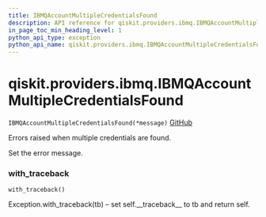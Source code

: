 ```yaml
---
title: IBMQAccountMultipleCredentialsFound
description: API reference for qiskit.providers.ibmq.IBMQAccountMultipleCredentialsFound
in_page_toc_min_heading_level: 1
python_api_type: exception
python_api_name: qiskit.providers.ibmq.IBMQAccountMultipleCredentialsFound
---
```


# qiskit.providers.ibmq.IBMQAccountMultipleCredentialsFound

<span id="qiskit.providers.ibmq.IBMQAccountMultipleCredentialsFound" />

`IBMQAccountMultipleCredentialsFound(*message)` [GitHub](https://github.com/qiskit/qiskit-ibmq-provider/tree/stable/0.14/qiskit/providers/ibmq/exceptions.py "view source code")

Errors raised when multiple credentials are found.

Set the error message.

### with\_traceback

<span id="qiskit.providers.ibmq.IBMQAccountMultipleCredentialsFound.with_traceback" />

`with_traceback()`

Exception.with\_traceback(tb) – set self.\_\_traceback\_\_ to tb and return self.

